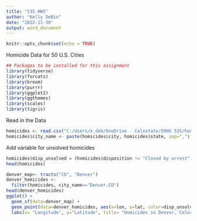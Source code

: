 ```yaml
---
title: "535 HW5"
author: "Kelly DeBie"
date: "2022-11-30"
output: word_document
---
```


```r
knitr::opts_chunk$set(echo = TRUE)
```

Homicide Data for 50 U.S. Cities

```r
## Packages to be installed for this assignment  
library(tidyverse)
library(forcats)  
library(broom)  
library(purrr)  
library(ggplot2)
library(ggthemes) 
library(scales)  
library(tigris)
```

Read in the Data 

```r
homicides <- read.csv("C:/Users/k_deb/OneDrive - Colostate/ERHS 535/homicide-data.csv")  
homicides$city_name <- paste(homicides$city, homicides$state, sep=",")  

```

Add variable for unsolved homicides

```r
homicides$disp_unsolved = (homicides$disposition != "Closed by arrest") 
head(homicides)

```


```r
denver_map<- tracts("CO", "Denver") 
denver_homicides <- 
  filter(homicides, city_name=="Denver,CO")
head(denver_homicides)
ggplot() +
  geom_sf(data=denver_map) +
  geom_point(data=denver_homicides, aes(x=lon, y=lat, color=disp_unsolved)) +
  labs(x= "Longitude", y="Latitude", title= "Homicides in Denver, Colorado")

```

